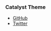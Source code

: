 ### Catalyst Theme

- [GitHub](https://github.com/ehowey/gatsby-theme-catalyst)
- [Twitter](https://twitter.com/erchwy)
